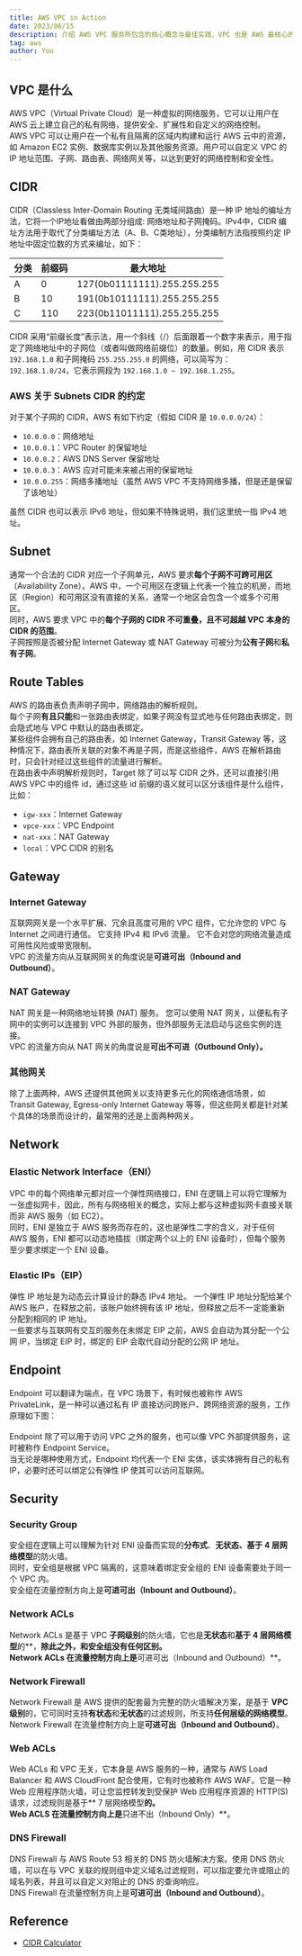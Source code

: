```yaml
---
title: AWS VPC in Action
date: 2023/06/15
description: 介绍 AWS VPC 服务所包含的核心概念与最佳实践，VPC 也是 AWS 最核心的服务之一，了解和掌握 VPC 有助于快速学习和掌握与 VPC 配合使用的 AWS 服务。
tag: aws
author: You
---
```


## VPC 是什么
AWS VPC（Virtual Private Cloud）是一种虚拟的网络服务，它可以让用户在 AWS 云上建立自己的私有网络，提供安全、扩展性和自定义的网络控制。<br />AWS VPC 可以让用户在一个私有且隔离的区域内构建和运行 AWS 云中的资源，如 Amazon EC2 实例、数据库实例以及其他服务资源。用户可以自定义 VPC 的 IP 地址范围、子网、路由表、网络网关等，以达到更好的网络控制和安全性。
## CIDR
CIDR（Classless Inter-Domain Routing 无类域间路由）是一种 IP 地址的编址方法，它将一个IP地址看做由两部分组成: 网络地址和子网掩码。IPv4中，CIDR 编址方法用于取代了分类编址方法（A、B、C类地址），分类编制方法指按照约定 IP 地址中固定位数的方式来编址，如下：

| 分类 | 前缀码 | 最大地址 |
| --- | --- | --- |
| A | 0 | 127(0b01111111).255.255.255 |
| B | 10 | 191(0b10111111).255.255.255 |
| C | 110 | 223(0b11011111).255.255.255 |

CIDR 采用“前缀长度”表示法，用一个斜线（/）后面跟着一个数字来表示，用于指定了网络地址中的子网位（或者叫做网络前缀位）的数量。例如，用 CIDR 表示 `192.168.1.0` 和子网掩码 `255.255.255.0` 的网络，可以简写为：`192.168.1.0/24`，它表示网段为 `192.168.1.0 ~ 192.168.1.255`。
### AWS 关于 Subnets CIDR 的约定
对于某个子网的 CIDR，AWS 有如下约定（假如 CIDR 是 `10.0.0.0/24`）：

- `10.0.0.0`：网络地址
- `10.0.0.1`：VPC Router 的保留地址
- `10.0.0.2`：AWS DNS Server 保留地址
- `10.0.0.3`：AWS 应对可能未来被占用的保留地址
- `10.0.0.255`：网络多播地址（虽然 AWS VPC 不支持网络多播，但是还是保留了该地址）

虽然 CIDR 也可以表示 IPv6 地址，但如果不特殊说明，我们这里统一指 IPv4 地址。
## Subnet
通常一个合法的 CIDR 对应一个子网单元，AWS 要求**每个子网不可跨可用区**（Availability Zone）。AWS 中，一个可用区在逻辑上代表一个独立的机房，而地区（Region）和可用区没有直接的关系，通常一个地区会包含一个或多个可用区。<br />同时，AWS 要求 VPC 中的**每个子网的 CIDR 不可重叠，且不可超越 VPC 本身的 CIDR 的范围**。 <br />子网按照是否被分配 Internet Gateway 或 NAT Gateway 可被分为**公有子网**和**私有子网**。
## Route Tables
AWS 的路由表负责声明子网中，网络路由的解析规则。<br />每个子网**有且只能**和一张路由表绑定，如果子网没有显式地与任何路由表绑定，则会隐式地与 VPC 中默认的路由表绑定。<br />某些组件会拥有自己的路由表，如 Internet Gateway，Transit Gateway 等，这种情况下，路由表所关联的对象不再是子网，而是这些组件，AWS 在解析路由时，只会针对经过这些组件的流量进行解析。<br />在路由表中声明解析规则时，Target 除了可以写 CIDR 之外，还可以直接引用 AWS VPC 中的组件 id，通过这些 id 前缀的语义就可以区分该组件是什么组件，比如：

- `igw-xxx`：Internet Gateway
- `vpce-xxx`：VPC Endpoint
- `nat-xxx`：NAT Gateway
- `local`：VPC CIDR 的别名
## Gateway
### Internet Gateway
互联网网关是一个水平扩展、冗余且高度可用的 VPC 组件，它允许您的 VPC 与 Internet 之间进行通信。 它支持 IPv4 和 IPv6 流量。 它不会对您的网络流量造成可用性风险或带宽限制。<br />VPC 的流量方向从互联网网关的角度说是**可进可出（Inbound and Outbound）**。
### NAT Gateway
NAT 网关是一种网络地址转换 (NAT) 服务。 您可以使用 NAT 网关，以便私有子网中的实例可以连接到 VPC 外部的服务，但外部服务无法启动与这些实例的连接。<br />VPC 的流量方向从 NAT 网关的角度说是**可出不可进（Outbound Only）。**
### 其他网关
除了上面两种，AWS 还提供其他网关以支持更多元化的网络通信场景，如 Transit Gateway, Egress-only Internet Gateway 等等，但这些网关都是针对某个具体的场景而设计的，最常用的还是上面两种网关。
## Network
### Elastic Network Interface（ENI）
VPC 中的每个网络单元都对应一个弹性网络接口，ENI 在逻辑上可以将它理解为一张虚拟网卡，因此，所有与网络相关的概念，实际上都与这种虚拟网卡直接关联而非 AWS 服务（如 EC2）。<br />同时，ENI 是独立于 AWS 服务而存在的，这也是弹性二字的含义，对于任何 AWS 服务，ENI 都可以动态地插拔（绑定两个以上的 ENI 设备时），但每个服务至少要求绑定一个 ENI 设备。
### Elastic IPs（EIP）
弹性 IP 地址是为动态云计算设计的静态 IPv4 地址。 一个弹性 IP 地址分配给某个 AWS 账户，在释放之前，该账户始终拥有该 IP 地址，但释放之后不一定能重新分配到相同的 IP 地址。<br />一些要求与互联网有交互的服务在未绑定 EIP 之前，AWS 会自动为其分配一个公网 IP，当绑定 EIP 时，绑定的 EIP 会取代自动分配的公网 IP 地址。
## Endpoint
Endpoint 可以翻译为端点，在 VPC 场景下，有时候也被称作 AWS PrivateLink，是一种可以通过私有 IP 直接访问跨账户、跨网络资源的服务，工作原理如下图：<br />
<ImagePreviewer src="/images/aws-vpc-in-action/img1.png" alt="how vpc private link works"/>
<br />Endpoint 除了可以用于访问 VPC 之外的服务，也可以像 VPC 外部提供服务，这时被称作 Endpoint Service。<br />当无论是哪种使用方式，Endpoint 均代表一个 ENI 实体，该实体拥有自己的私有 IP，必要时还可以绑定公有弹性 IP 使其可以访问互联网。
## Security
### Security Group
安全组在逻辑上可以理解为针对 ENI 设备而实现的**分布式**、**无状态、基于 4 层网络模型**的防火墙。<br />同时，安全组是根据 VPC 隔离的，这意味着绑定安全组的 ENI 设备需要处于同一个 VPC 内。<br />安全组在流量控制方向上是**可进可出（Inbount and Outbound）**。
### Network ACLs
Network ACLs 是基于 VPC **子网级别**的防火墙，它也是**无状态**和**基于 4 层网络模型**的**，**除此之外，和安全组没有任何区别。<br />Network ACLs 在流量控制方向上是**可进可出（Inbound and Outbound）**。
### Network Firewall
Network Firewall 是 AWS 提供的配套最为完整的防火墙解决方案，是基于 **VPC 级别**的，它可同时支持**有状态**和**无状态**的过滤规则，所支持**任何层级的网络模型**。<br />Network Firewall 在流量控制方向上是**可进可出（Inbound and Outbound）**。
### Web ACLs
Web ACLs 和 VPC 无关，它本身是 AWS 服务的一种，通常与 AWS Load Balancer 和 AWS CloudFront 配合使用，它有时也被称作 AWS WAF。它是一种 Web 应用程序防火墙，可让您监控转发到受保护 Web 应用程序资源的 HTTP(S) 请求，过滤规则是基于** 7 层网络模型**的。<br />Web ACLS 在流量控制方向上是**只进不出（Inbound Only）**。
### DNS Firewall
DNS Firewall 与 AWS Route 53 相关的 DNS 防火墙解决方案。使用 DNS 防火墙，可以在与 VPC 关联的规则组中定义域名过滤规则，可以指定要允许或阻止的域名列表，并且可以自定义对阻止的 DNS 的查询响应。<br />DNS Firewall 在流量控制方向上是**可进可出（Inbound and Outbound）**。
## Reference

- [CIDR Calculator](https://www.ipaddressguide.com/cidr)
